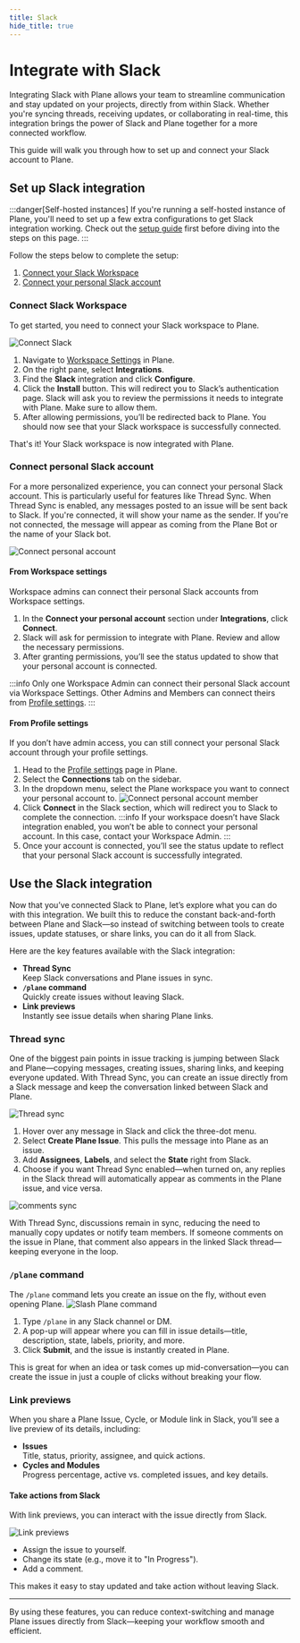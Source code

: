 ```yaml
---
title: Slack
hide_title: true
---
```



<div className="tag-wrapper">
 <h1>Integrate with Slack</h1>
<Tags 
  tags={[ 
    { name: "Pro", additionalClass: "pro" }
  ]} 
 />
</div>

Integrating Slack with Plane allows your team to streamline communication and stay updated on your projects, directly from within Slack. Whether you're syncing threads, receiving updates, or collaborating in real-time, this integration brings the power of Slack and Plane together for a more connected workflow.

This guide will walk you through how to set up and connect your Slack account to Plane.

## Set up Slack integration

:::danger[Self-hosted instances]
If you're running a self-hosted instance of Plane, you'll need to set up a few extra configurations to get Slack integration working. Check out the [setup guide](https://developers.plane.so/self-hosting/govern/integrations/slack) first before diving into the steps on this page.
:::

Follow the steps below to complete the setup:
1. [Connect your Slack Workspace](/integrations/slack#connect-slack-workspace)
2. [Connect your personal Slack account](/integrations/slack#connect-personal-slack-account)

### Connect Slack Workspace
To get started, you need to connect your Slack workspace to Plane.

![Connect Slack](https://media.docs.plane.so/integrations/slack/connect-slack.webp#center)

1. Navigate to [Workspace Settings](/core-concepts/workspaces/overview#workspace-settings) in Plane.
2. On the right pane, select **Integrations**.
3. Find  the **Slack** integration and click **Configure**.
4. Click the **Install** button. This will redirect you to Slack’s authentication page. Slack will ask you to review the permissions it needs to integrate with Plane. Make sure to allow them.
5. After allowing permissions, you’ll be redirected back to Plane. You should now see that your Slack workspace is successfully connected.

That's it! Your Slack workspace is now integrated with Plane.

### Connect personal Slack account
For a more personalized experience, you can connect your personal Slack account. This is particularly useful for features like Thread Sync. When Thread Sync is enabled, any messages posted to an issue will be sent back to Slack. If you're connected, it will show your name as the sender. If you're not connected, the message will appear as coming from the Plane Bot or the name of your Slack bot.

![Connect personal account](https://media.docs.plane.so/integrations/slack/slack-connected.webp#center)

#### From Workspace settings
Workspace admins can connect their personal Slack accounts from Workspace settings.

1. In the **Connect your personal account** section under **Integrations**, click **Connect**.
2. Slack will ask for permission to integrate with Plane. Review and allow the necessary permissions.
3. After granting permissions, you’ll see the status updated to show that your personal account is connected.

:::info
Only one Workspace Admin can connect their personal Slack account via Workspace Settings. Other Admins and Members can connect theirs from [Profile settings](/integrations/slack#from-workspace-settings).
:::

#### From Profile settings
If you don’t have admin access, you can still connect your personal Slack account through your profile settings.

1. Head to the [Profile settings](/core-concepts/account/settings) page in Plane.
2. Select the **Connections** tab on the sidebar.
3. In the dropdown menu, select the Plane workspace you want to connect your personal account to.
![Connect personal account member](https://media.docs.plane.so/integrations/slack/connect-personal-account-member.webp#center)
4. Click **Connect** in the Slack section, which will redirect you to Slack to complete the connection.
    :::info
    If your workspace doesn’t have Slack integration enabled, you won’t be able to connect your personal account. In this case, contact your Workspace Admin.
    :::
5. Once your account is connected, you’ll see the status update to reflect that your personal Slack account is successfully integrated.

## Use the Slack integration
Now that you’ve connected Slack to Plane, let’s explore what you can do with this integration. We built this to reduce the constant back-and-forth between Plane and Slack—so instead of switching between tools to create issues, update statuses, or share links, you can do it all from Slack.

Here are the key features available with the Slack integration:

- **Thread Sync**  
Keep Slack conversations and Plane issues in sync.
- **`/plane` command**  
Quickly create issues without leaving Slack.
- **Link previews**  
Instantly see issue details when sharing Plane links.

### Thread sync
One of the biggest pain points in issue tracking is jumping between Slack and Plane—copying messages, creating issues, sharing links, and keeping everyone updated. With Thread Sync, you can create an issue directly from a Slack message and keep the conversation linked between Slack and Plane.

![Thread sync](https://media.docs.plane.so/integrations/slack/create-plane-issue.webp#center)

1. Hover over any message in Slack and click the three-dot menu.
2. Select **Create Plane Issue**. This pulls the message into Plane as an issue.
3. Add **Assignees**, **Labels**, and select the **State** right from Slack.
4. Choose if you want Thread Sync enabled—when turned on, any replies in the Slack thread will automatically appear as comments in the Plane issue, and vice versa.

![comments sync](https://media.docs.plane.so/integrations/slack/comments-sync.webp#center)

With Thread Sync, discussions remain in sync, reducing the need to manually copy updates or notify team members. If someone comments on the issue in Plane, that comment also appears in the linked Slack thread—keeping everyone in the loop.

### `/plane` command

The `/plane` command lets you create an issue on the fly, without even opening Plane.
![Slash Plane command](https://media.docs.plane.so/integrations/slack/slash-plane-command.webp#center)

1. Type `/plane` in any Slack channel or DM.
2. A pop-up will appear where you can fill in issue details—title, description, state, labels, priority, and more.
3. Click **Submit**, and the issue is instantly created in Plane.

This is great for when an idea or task comes up mid-conversation—you can create the issue in just a couple of clicks without breaking your flow.

### Link previews
When you share a Plane Issue, Cycle, or Module link in Slack, you’ll see a live preview of its details, including:

- **Issues**  
Title, status, priority, assignee, and quick actions.
- **Cycles and Modules**  
Progress percentage, active vs. completed issues, and key details.

#### Take actions from Slack
With link previews, you can interact with the issue directly from Slack.

![Link previews](https://media.docs.plane.so/integrations/slack/link-previews.webp#center)

- Assign the issue to yourself.
- Change its state (e.g., move it to "In Progress").
- Add a comment.

This makes it easy to stay updated and take action without leaving Slack.

---
By using these features, you can reduce context-switching and manage Plane issues directly from Slack—keeping your workflow smooth and efficient.
